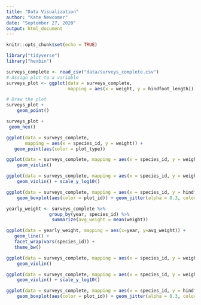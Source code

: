 ```yaml
---
title: "Data Visualization"
author: "Kate Newcomer"
date: "September 27, 2020"
output: html_document
---
```


```r
knitr::opts_chunk$set(echo = TRUE)
```
```r
library("tidyverse")
library("hexbin")
```
```r
surveys_complete <- read_csv("data/surveys_complete.csv")
# Assign plot to a variable
surveys_plot <- ggplot(data = surveys_complete, 
                       mapping = aes(x = weight, y = hindfoot_length))

# Draw the plot
surveys_plot + 
    geom_point()
```

```r
surveys_plot +
 geom_hex()
```
```r
ggplot(data = surveys_complete, 
       mapping = aes(x = species_id, y = weight)) +
   geom_point(aes(color = plot_type))
```
```r
ggplot(data = surveys_complete, mapping = aes(x = species_id, y = weight)) +
    geom_violin()

ggplot(data = surveys_complete, mapping = aes(x = species_id, y = weight)) +
    geom_violin() + scale_y_log10()

ggplot(data = surveys_complete, mapping = aes(x = species_id, y = hindfoot_length)) +
    geom_boxplot(aes(color = plot_id)) + geom_jitter(alpha = 0.3, color = "tomato")
```

```r
yearly_weight <- surveys_complete %>%
                group_by(year, species_id) %>%
                 summarize(avg_weight = mean(weight))

ggplot(data = yearly_weight, mapping = aes(x=year, y=avg_weight)) +
   geom_line() +
   facet_wrap(vars(species_id)) +
   theme_bw()
```
```r
ggplot(data = surveys_complete, mapping = aes(x = species_id, y = weight)) +
    geom_violin()

ggplot(data = surveys_complete, mapping = aes(x = species_id, y = weight)) +
    geom_violin() + scale_y_log10()

ggplot(data = surveys_complete, mapping = aes(x = species_id, y = hindfoot_length)) +
    geom_boxplot(aes(color = plot_id)) + geom_jitter(alpha = 0.3, color = "tomato") + scale_fill_gradient()
```

